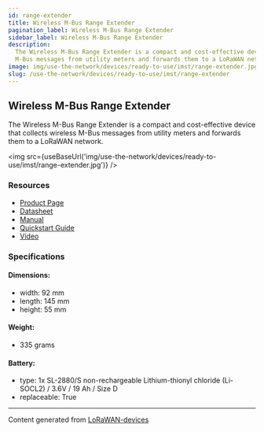 ```yaml
---
id: range-extender
title: Wireless M-Bus Range Extender
pagination_label: Wireless M-Bus Range Extender
sidebar_label: Wireless M-Bus Range Extender
description:
  The Wireless M-Bus Range Extender is a compact and cost-effective device that collects wireless
  M-Bus messages from utility meters and forwards them to a LoRaWAN network.
image: img/use-the-network/devices/ready-to-use/imst/range-extender.jpg
slug: /use-the-network/devices/ready-to-use/imst/range-extender
---
```



## Wireless M-Bus Range Extender

The Wireless M-Bus Range Extender is a compact and cost-effective device that collects wireless
M-Bus messages from utility meters and forwards them to a LoRaWAN network.

<img src={useBaseUrl('img/use-the-network/devices/ready-to-use/imst/range-extender.jpg')} />

### Resources

- [Product Page](https://wireless-solutions.de/products/wireless-m-bus-range-extender-with-lorawan)
- [Datasheet](https://wireless-solutions.de/downloadfile/wireless-m-bus-range-extender/?ind=1595853252483&filename=HR_HZ_LoRa-MBus_2020_07_E_K2.pdf&wpdmdl=6973&refresh=648a28eff39cf1686776047)
- [Manual](https://wireless-solutions.de/downloadfile/wireless-m-bus-range-extender/?ind=1638890204007&filename=WMBus_Range_Extender_User_Manual_V1_6.pdf&wpdmdl=6973&refresh=648a28eff380d1686776047)
- [Quickstart Guide](https://wireless-solutions.de/downloadfile/wireless-m-bus-range-extender/?ind=1636362799432&filename=WMBus_Range_Extender_AN032_QuickStartGuide_V1_3.pdf&wpdmdl=6973&refresh=648a28eff38fc1686776047)
- [Video](https://youtu.be/6d6q4RrCpS0)

### Specifications

#### Dimensions:

- width: 92 mm
- length: 145 mm
- height: 55 mm

#### Weight:

- 335 grams

#### Battery:

- type: 1x SL-2880/S non-rechargeable Lithium-thionyl chloride (Li-SOCL2) / 3.6V / 19 Ah / Size D
- replaceable: True

---

Content generated from [LoRaWAN-devices](https://github.com/TheThingsNetwork/lorawan-devices)
